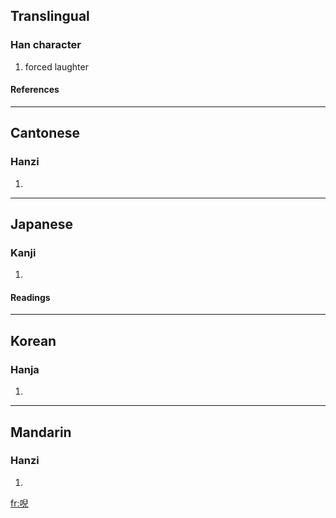 ==Translingual==
===Han character===
{{Han char|rn=30|rad=口|as=08|sn=11|four=6701<sub>7</sub>|canj=口竹X山 (RHXU)}}
# forced laughter
====References====
{{Han ref|kx=0193.230|dkj=03766|dj=0414.020|hdz=10642.040|uh=5532|ud=21810|bh=D4A2|bd=54434}}
----
==Cantonese==
===Hanzi===
{{yue-hanzi|jyut=|y=yi4}}
# {{defn|Cantonese}}
----
==Japanese==
===Kanji===
{{ja-kanji|grade=|rs=口08}}
# {{defn|Japanese}} 
====Readings====
{{ja-readings|on=[[じ]] (ji), [[に]] (ni), [[あい]] (ai)|kun=[[へつらう]] (hetsurau), [[かたこと]] (katakoto)}}
----
==Korean==
===Hanja===
{{ko-hanja|hangeul=[[아]], [[애]]|rv=a, ae|mr=a, ae}}
# {{defn|Korean}}
----
==Mandarin==
===Hanzi===
{{cmn-hanzi|pin=[[ér]] (er2)|wg=erh<sup>2</sup>}}
# {{defn|Mandarin}}

[[fr:唲]]